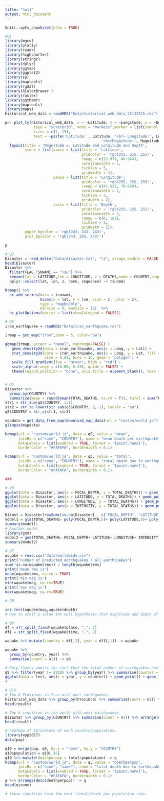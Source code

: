 ```yaml
---
title: "hw11"
output: html_document
---
```


```r
knitr::opts_chunk$set(echo = TRUE)
```

```r
#Q1
library(mgcv)
library(plotly)
library(readr)
library(highcharter)
library(stringr)
library(dplyr)
library(ggmap)
library(ggplot2)
library(sp)
library(maptools)
library(rgdal)
library(RColorBrewer )
library(raster)
library(ggthemr)
library(maptools)
library(maps)
historical_web_data = readRDS("Data/historical_web_data_26112015.rds")

p<- plot_ly(historical_web_data, x = ~Latitude, y = ~Longitude, z = ~Depth, color = ~Magnitude, size = ~Magnitude,
             type = "scatter3d", mode = "markers",marker = list(symbol = 'circle', sizemode = 'diameter'),
             sizes = c(1, 15),
             text = ~paste('Latitude:', Latitude, '<br> Longitude:', Longitude, '<br>Depth:', Depth,
                                            '<br>Magnitude:', Magnitude)) %>%
  layout(title = 'Magnitude v. Latitude and Longitude and Depth',
         scene = list(xaxis = list(title = 'Latitude',
                                   gridcolor = 'rgb(255, 255, 255)',
                                   range = c(23.976, 40.944),
                                   zerolinewidth = 1,
                                   ticklen = 5,
                                   gridwidth = 2),
                      yaxis = list(title = 'Longitude',
                                   gridcolor = 'rgb(255, 255, 255)',
                                   range = c(43.531, 70.660),
                                   zerolinewidth = 1,
                                   ticklen = 5,
                                   gridwith = 2),
                      zaxis = list(title = 'Depth',
                                   gridcolor = 'rgb(255, 255, 255)',
                                   zerolinewidth = 1,
                                   range = c(0, 161),
                                   ticklen = 5,
                                   gridwith = 2)),
         paper_bgcolor = 'rgb(243, 243, 243)',
         plot_bgcolor = 'rgb(243, 243, 243)')

p

# Q2
Disaster = read_delim("Data/disaster.txt", "\t", escape_double = FALSE, trim_ws = TRUE)
head(Disaster)
Disaster %>% 
  filter(FLAG_TSUNAMI == "Tsu") %>% 
  rename(lat = LATITUDE,lon = LONGITUDE, z = DEATHS,name = COUNTRY,sequence = YEAR) %>% 
  dplyr::select(lat, lon, z, name, sequence) -> tsunami

hcmap() %>% 
  hc_add_series(data = tsunami,
                hcaes(x = lat, y = lon, size = z, color = z), 
                type = "mapbubble",
                minSize = 0, maxSize = 15)  %>% 
  hc_plotOptions(series = list(showInLegend = FALSE))

# Q3
iran_earthquake = readRDS("Data/iran_earthquake.rds")

irmap = get_map("Iran",zoom = 5, color="bw")

ggmap(irmap, extent = "panel", maprange=FALSE) +
   geom_density2d(data = iran_earthquake, aes(x = Long, y = Lat)) +
   stat_density2d(data = iran_earthquake, aes(x = Long, y = Lat, fill = ..level.., alpha = ..level..),
                  size = 0.01, bins = 16, geom = 'polygon') +
   scale_fill_gradient(low = "green", high = "red") +
   scale_alpha(range = c(0.00, 0.25), guide = FALSE) +
   theme(legend.position = "none", axis.title = element_blank(), text = element_text(size = 12))


# Q5
Disaster %>% 
  group_by(COUNTRY) %>% 
  summarise(mean = round(mean(TOTAL_DEATHS, na.rm = T)), total = sum(TOTAL_DEATHS, na.rm = T)) -> q5
str1 = str_sub(q5$COUNTRY, 1,1)
str2 = str_to_lower(str_sub(q5$COUNTRY, 2,-1), locale = "en")
q5$COUNTRY = str_c(str1, str2)

mapdata = get_data_from_map(download_map_data(url = "custom/world.js"))
glimpse(mapdata)

hcmap(url = "custom/world.js", data = q5, value = "mean",
      joinBy = c("name", "COUNTRY"), name = "mean death per earthquake",
      dataLabels = list(enabled = TRUE, format = '{point.name}'),
      borderColor = "#FAFAFA", borderWidth = 0.1)

hcmap(url = "custom/world.js", data = q5, value = "total",
      joinBy = c("name", "COUNTRY"), name = "total death due to earthquake",
      dataLabels = list(enabled = TRUE, format = '{point.name}'),
      borderColor = "#FAFAFA", borderWidth = 0.1)

###

# Q6
ggplot(data = Disaster, aes(x = FOCAL_DEPTH, y = TOTAL_DEATHS)) + geom_point()
ggplot(data = Disaster, aes(x = LATITUDE, y = TOTAL_DEATHS)) + geom_point()
ggplot(data = Disaster, aes(x = LONGITUDE, y = TOTAL_DEATHS)) + geom_point()
ggplot(data = Disaster, aes(x = INTENSITY, y = TOTAL_DEATHS)) + geom_point()

Disast = Disaster[rowSums(is.na(Disaster[ , c("FOCAL_DEPTH", "LATITUDE", "LONGITUDE", "INTENSITY")])) == 0, ]
model1 = glm(TOTAL_DEATHS~ poly(FOCAL_DEPTH,5)+ poly(LATITUDE,5)+ poly(LONGITUDE,5)+ poly(INTENSITY,5), data = Disast )
summary(model1)
# Another model
library(gnm)
model2 = gnm(TOTAL_DEATHS~ FOCAL_DEPTH+ LATITUDE+ LONGITUDE+ INTENSITY, data = Disast)
summary(model2)

# Q7
wquake = read.csv("Data/worldwide.csv")
print('number of predicted eqrchquakes / all earthquakes')
sum(!is.na(wquake$rms)) / length(wquake$rms)
print('mean rms is')
mean(wquake$rms, na.rm = TRUE)
print('min mag is')
min(wquake$mag, na.rm=TRUE)
print('max mag is')
max(wquake$mag, na.rm=TRUE)

# Q8

cor.test(wquake$mag,wquake$depth)
# Due to small p-value the null hypothesis that magnitude and depth of earthquakes are independant from eachother is rejected so the intensity of an earthquake is dependant to its depth.

# Q9
df = str_split_fixed(wquake$place, ",", 2)
df1 = str_split_fixed(wquake$time, "-", 2) 

wquake %>% mutate(country = df[,2], year = df1[,1]) -> wquake

wquake %>% 
  group_by(country, year) %>% 
  summarise(count = n()) -> q9

# Harp theory admits the fact that the total number of earthquakes has increased due to haarp project.
q9 %>% filter(year != 2018) %>% group_by(year) %>% summarise(counter = sum(count)) -> test
ggplot(data = test, aes(x = year, y = counter)) + geom_point() + geom_line()
# 

# Q10
# Top 6 Provinces in Iran with most earthquakes.
historical_web_data %>% group_by(Province) %>% summarise(count = n()) %>% arrange(desc(count))-> result
head(result)

# Top 6 countries in the world with most earthquakes.
Disaster %>% group_by(COUNTRY) %>% summarise(count = n()) %>% arrange(desc(count))-> result
head(result)

# heatmap of totaldeath of each country/population.
library(wpp2017)
data(pop)

q10 = merge(pop, q5, by.x = "name", by.y = "COUNTRY")
q10$population = q10[,16]
q10 %>% mutate(deathperpop = total/population) -> q
hcmap(url = "custom/world.js", data = q, value = "deathperpop",
      joinBy = c("name", "name"), name = "total death due to earthquake",
      dataLabels = list(enabled = TRUE, format = '{point.name}'),
      borderColor = "#FAFAFA", borderWidth = 0.1)
q %>% arrange(desc(deathperpop)) -> q
head(q$name)

# these countries have the most (total)death per population rate.

```
